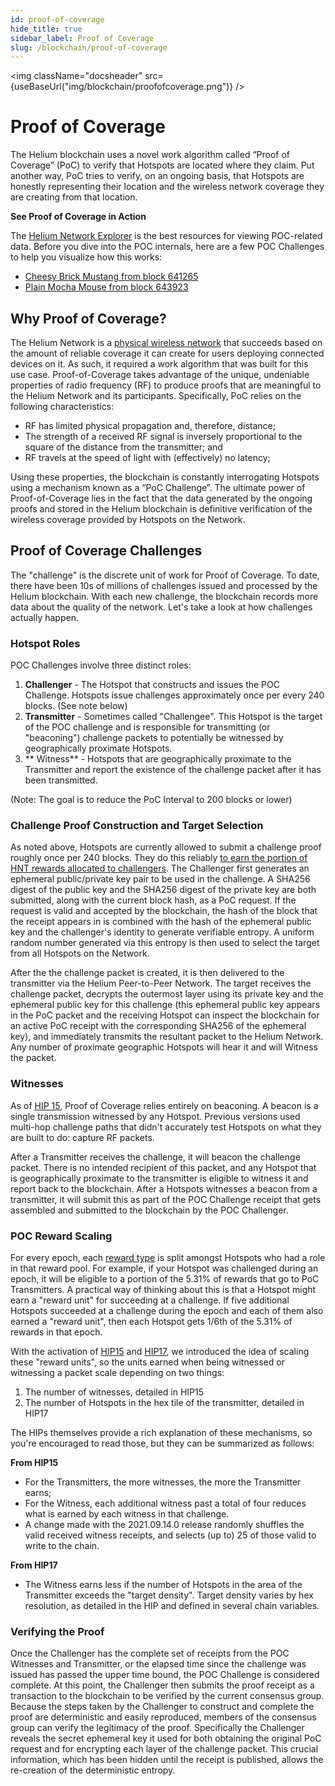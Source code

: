 ```yaml
---
id: proof-of-coverage
hide_title: true
sidebar_label: Proof of Coverage
slug: /blockchain/proof-of-coverage
---
```


<img className="docsheader" src={useBaseUrl("img/blockchain/proofofcoverage.png")} />

# Proof of Coverage

The Helium blockchain uses a novel work algorithm called “Proof of Coverage”
(PoC) to verify that Hotspots are located where they claim. Put another way, PoC
tries to verify, on an ongoing basis, that Hotspots are honestly representing
their location and the wireless network coverage they are creating from that
location.

**See Proof of Coverage in Action**

The [Helium Network Explorer](https://network.helium.com) is the best resources for viewing POC-related data.
Before you dive into the POC internals, here are a few POC Challenges to help
you visualize how this works:

- [Cheesy Brick Mustang from block 641265](https://explorer.helium.com/txns/qmJF48v8ZlEfsPg_7jc2CrsLlOvgC7w-pvB_BWQAoOk)
- [Plain Mocha Mouse from block 643923](https://explorer.helium.com/txns/kQVfUV88j3s1Glj4fRXFb5MqBeFdTq8ILK2RlaFTnvQ)

## Why Proof of Coverage?

The Helium Network is a [physical wireless network](https://explorer.helium.com)
that succeeds based on the amount of reliable coverage it can create for users
deploying connected devices on it. As such, it required a work algorithm that
was built for this use case. Proof-of-Coverage takes advantage of the unique,
undeniable properties of radio frequency (RF) to produce proofs that are
meaningful to the Helium Network and its participants. Specifically, PoC relies
on the following characteristics:

- RF has limited physical propagation and, therefore, distance;
- The strength of a received RF signal is inversely proportional to the square
  of the distance from the transmitter; and
- RF travels at the speed of light with (effectively) no latency;

Using these properties, the blockchain is constantly interrogating Hotspots
using a mechanism known as a “PoC Challenge”. The ultimate power of
Proof-of-Coverage lies in the fact that the data generated by the ongoing proofs
and stored in the Helium blockchain is definitive verification of the wireless
coverage provided by Hotspots on the Network.

## Proof of Coverage Challenges

The "challenge" is the discrete unit of work for Proof of Coverage. To date, there 
have been 10s of millions of challenges issued and processed by the Helium blockchain. 
With each new challenge, the blockchain records more data about the quality of the network. 
Let's take a look at how challenges actually happen. 

### Hotspot Roles

POC Challenges involve three distinct roles:

1. **Challenger** - The Hotspot that constructs and issues the POC Challenge. Hotspots issue
challenges approximately once per every 240 blocks. (See note below)
2. **Transmitter** - Sometimes called "Challengee". This Hotspot is the target of the POC 
challenge and is responsible for transmitting (or "beaconing") challenge packets to potentially be witnessed by 
geographically proximate Hotspots.
3. ** Witness** - Hotspots that are geographically proximate to the Transmitter and report the existence of the 
challenge packet after it has been transmitted. 

(Note: The goal is to reduce the PoC Interval to 200 blocks or lower)


### Challenge Proof Construction and Target Selection

As noted above, Hotspots are currently allowed to submit a challenge proof roughly once per 
240 blocks. They do this reliably [to earn the portion of HNT rewards allocated to challengers](/blockchain/mining). 
The Challenger first generates an ephemeral public/private key pair to be used in the challenge. 
A SHA256 digest of the public key and the SHA256 digest of the private key are both submitted, 
along with the current block hash, as a PoC request. If the request is valid and accepted by the 
blockchain, the hash of the block that the receipt appears in is combined with the hash of the 
ephemeral public key and the challenger's identity to generate verifiable entropy. A uniform random 
number generated via this entropy is then used to select the target from all Hotspots on the Network.

After the the challenge packet is created, it is then delivered to the transmitter via the Helium Peer-to-Peer Network. 
The target receives the challenge packet, decrypts the outermost layer using its private key and the ephemeral public 
key for this challenge (this ephemeral public key appears in the PoC packet and the receiving Hotspot can inspect 
the blockchain for an active PoC receipt with the corresponding SHA256 of the ephemeral key), and immediately 
transmits the resultant packet to the Helium Network. Any number of proximate geographic Hotspots will hear it and will Witness the packet.

### Witnesses 

As of [HIP 15](https://github.com/helium/HIP/blob/master/0015-beaconing-rewards.md), Proof of Coverage 
relies entirely on beaconing. A beacon is a single transmission witnessed by any Hotspot. Previous 
versions used multi-hop challenge paths that didn't accurately test Hotspots on what they are built to do: 
capture RF packets.

After a Transmitter receives the challenge, it will beacon the challenge packet. There is no
intended recipient of this packet, and any Hotspot that is geographically proximate to the transmitter 
is eligible to witness it and report back to the blockchain. After a Hotspots witnesses a beacon from a 
transmitter, it will submit this as part of the POC Challenge receipt that gets assembled and submitted
to the blockchain by the POC Challenger.

### POC Reward Scaling

For every epoch, each [reward type](/blockchain/mining) is split amongst Hotspots who had a role in that reward pool. 
For example, if your Hotspot was challenged during an epoch, it will be eligible to a portion of the 5.31% of rewards that 
go to PoC Transmitters. A practical way of thinking about this is that a Hotspot might earn a "reward unit" for succeeding at a challenge. 
If five additional Hotspots succeeded at a challenge during the epoch and each of them also earned a "reward unit", 
then each Hotspot gets 1/6th of the 5.31% of rewards in that epoch. 

With the activation of [HIP15](https://github.com/helium/HIP/blob/master/0015-beaconing-rewards.md) and 
[HIP17](https://github.com/helium/HIP/blob/master/0017-hex-density-based-transmit-reward-scaling.md), we introduced 
the idea of scaling these "reward units", so the units earned when being witnessed or witnessing a packet scale 
depending on two things: 

1. The number of witnesses, detailed in HIP15 
2. The number of Hotspots in the hex tile of the transmitter, detailed in HIP17

The HIPs themselves provide a rich explanation of these mechanisms, so you're encouraged to read those, but they can be summarized as follows: 

**From HIP15** 
* For the Transmitters, the more witnesses, the more the Transmitter earns;
* For the Witness, each additional witness past a total of four reduces what 
is earned by each witness in that challenge.
* A change made with the 2021.09.14.0 release randomly shuffles the valid received witness receipts, and selects (up to) 25 of those valid to write to the chain.

**From HIP17** 
* The Witness earns less if the number of Hotspots in the area of the Transmitter exceeds the "target density".
Target density varies by hex resolution, as detailed in the HIP and defined in several chain variables.



### Verifying the Proof

Once the Challenger has the complete set of receipts from the POC Witnesses and Transmitter, or the elapsed time since 
the challenge was issued has passed the upper time bound, the POC Challenge is considered complete. At this point, the 
Challenger then submits the proof receipt as a transaction to the blockchain to be verified by the current consensus group. 
Because the steps taken by the Challenger to construct and complete the proof are deterministic and easily reproduced, 
members of the consensus group can verify the legitimacy of the proof. Specifically the Challenger reveals the secret 
ephemeral key it used for both obtaining the original PoC request and for encrypting each layer of the challenge packet. 
This crucial information, which has been hidden until the receipt is published, allows the re-creation of the deterministic entropy.

  

